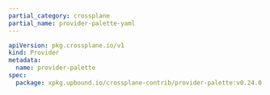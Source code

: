 ```yaml
---
partial_category: crossplane
partial_name: provider-palette-yaml
---
```


```yaml hideClipboard title="Example output" {6}
apiVersion: pkg.crossplane.io/v1
kind: Provider
metadata:
  name: provider-palette
spec:
  package: xpkg.upbound.io/crossplane-contrib/provider-palette:v0.24.0
 ```
